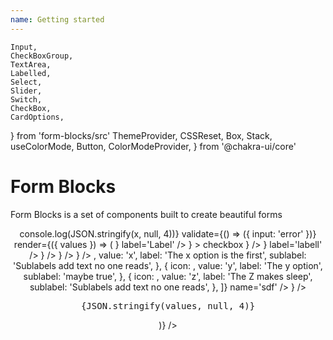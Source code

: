 ```yaml
---
name: Getting started
---
```


    Input,
    CheckBoxGroup,
    TextArea,
    Labelled,
    Select,
    Slider,
    Switch,
    CheckBox,
    CardOptions,
} from 'form-blocks/src'
    ThemeProvider,
    CSSReset,
    Box,
    Stack,
    useColorMode,
    Button,
    ColorModeProvider,
} from '@chakra-ui/core'


# Form Blocks

Form Blocks is a set of components built to create beautiful forms

<Playground>
    <ThemeProvider>
        <Stack align='center'>
            <CSSReset />
            <Form
                onSubmit={(x) => console.log(JSON.stringify(x, null, 4))}
                validate={() => ({ input: 'error' })}
                render={({ values }) => (
                    <Stack p='40px' maxWidth='700px' spacing='40px'>
                        <Labelled
                            name='input'
                            sublabel='description of input'
                            field={<Input />}
                            label='Label'
                        />
                        <Labelled
                            name='checkbox'
                            field={<CheckBox label='single one' />}
                        >
                            checkbox
                        </CheckBox>
                        <Labelled
                            name='checkboxgroup'
                            label='textArea'
                            field={
                                <CheckBoxGroup
                                    items={[
                                        { value: 'cosa' },
                                        { value: 'altro' },
                                    ]}
                                />
                            }
                        />
                        <Labelled
                            name='area'
                            field={<TextArea />}
                            label='labell'
                        />
                        <Labelled
                            name='select'
                            label='select an option'
                            field={
                                <Select
                                    items={[{ value: '1' }, { value: '2' }]}
                                    isRequired
                                />
                            }
                        />
                        <Labelled
                            name='slider'
                            label='select an option'
                            field={<Slider max={10} name='slide' />}
                        />
                        <Labelled
                            name='switch'
                            label='switch this'
                            field={<Switch />}
                        />
                        <Labelled
                            name='cards'
                            label='Select your card'
                            sublabel='with high attention'
                            field={
                                <CardOptions
                                    options={[
                                        {
                                            icon: <FiAirplay />,
                                            value: 'x',
                                            label: 'The x option is the first',
                                            sublabel:
                                                'Sublabels add text no one reads',
                                        },
                                        {
                                            icon: <FiAlertOctagon />,
                                            value: 'y',
                                            label: 'The y option',
                                            sublabel: 'maybe true',
                                        },
                                        {
                                            icon: <FiAnchor />,
                                            value: 'z',
                                            label: 'The Z makes sleep',
                                            sublabel:
                                                'Sublabels add text no one reads',
                                        },
                                    ]}
                                    name='sdf'
                                />
                            }
                        />
                        <Box>
                            <pre>{JSON.stringify(values, null, 4)}</pre>
                        </Box>
                    </Stack>
                )}
            />
        </Stack>
    </ThemeProvider>
</Playground>
